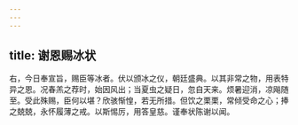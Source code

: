 ```yaml
---
---
---
```

title: 谢恩赐冰状
---



右，今日奉宣旨，赐臣等冰者。伏以颁冰之仪，朝廷盛典。以其非常之物，用表特异之恩。况春羔之荐时，始因风出；当夏虫之疑日，忽自天来。烦暑迎消，凉飚随至。受此殊赐，臣何以堪？欣骇惭惶，若无所措。但饮之栗栗，常倾受命之心；捧之兢兢，永怀履薄之戒。以斯惕厉，用答皇慈。谨奉状陈谢以闻。